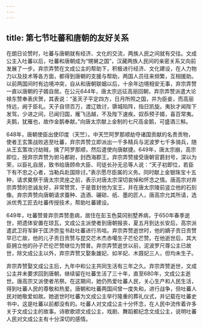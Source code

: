 ```yaml
---
---
---
```

title: 第七节吐蕃和唐朝的友好关系
---



在朗日论赞时，吐蕃与唐朝就有经济、文化的交流，两族人民之间就有交往。文成公主入吐蕃以后，吐蕃和唐朝成为“甥舅之国”，汉藏两族人民间的亲密关系又向前发展了一步。弃宗弄赞在文成公主的帮助下，积极进行经济、文化建设，在人力物力以及技术等各方面，都得到唐朝的支援与帮助，两国人员往来频繁，互相援助。以前两国间时有边境冲突，自从和唐朝联姻以后，十余年边境相安无事，弃宗弄赞一直以唐朝的子婿自居。在公元644年，唐太宗远征高丽回朝，弃宗弄赞派遣大论禄东赞奉表庆贺，其表说：“圣天子平定四方，日月所照之国，并为臣妾，而高丽恃远，阙于臣礼。天子自领百万，渡辽致讨，隳城陷阵，指日凯旋。夷狄才闻陛下发驾，少进之间，已闻归国，雁飞迅越，不及陛下速疾。奴忝预子婿，喜百常夷。夫鹅，犹雁也，故作金鹅奉献。”向唐太宗献上金制的七尺高金鹅，可盛酒三斛。

648年，唐朝使臣出使印度（天竺）。中天竺阿罗那顺劫夺诸国贡献的名贵贡物，使者王玄策战败逃至吐蕃，弃宗弄赞立即派出一千多精兵与泥波罗七千多骑兵，随从王玄策攻讨劫贼，擒了阿罗那顺，然后遣使向唐献捷。649年，唐太宗崩，高宗即位，授弃宗弄赞为驸马都尉，封西海郡王。弃宗弄赞接受唐朝官爵封号，深以为荣，以臣礼自居，致书给唐顾命大臣、司徒长孙无忌等人说：“天子初即位，若臣下有不忠之心者，当勒兵赴国除讨。”表示愿尽臣属的义务。同时献上金银珠宝十五种，请求奠祭于唐太宗灵座之前，表示对唐太宗深切哀悼和怀念之情。唐高宗对弃宗弄赞的忠诚友好，非常赞赏，于是晋封他为宝王，并在唐太宗陵前竖立他的石刻像。弃宗弄赞向唐朝请求蚕种、造酒、碾硙、纸、墨的匠人，唐高宗允其所请，选派优秀工匠去吐蕃传授技术，帮助吐蕃建设。

649年，吐蕃赞普弃宗弄赞患病，居住在彭玉色莫冈别墅养病，于650年春季逝世，把遗体安置在琼瓦，文成公主派使者到唐朝报丧，夏五月到达长安后，高宗派遣武卫将军鲜于匡济赍玺书赴吐蕃进行吊唁。弃宗弄赞逝世时，他的嫡子贡日贡赞早已亡故，他的儿子贡日贡赞与昆交芒木杰赤噶生子芒伦芒赞。在他逝世后，其大臣拥立他的孙子芒伦芒赞继位为赞普。弃宗弄赞逝世以前，泥波罗尺尊公主已故世，除文成公主以外，弃宗弄赞又娶象雄妃、如羊妃、木聂妃三人，但均未生子。

弃宗弄赞娶文成公主后，九年中和公主共同生活有三年之久。弃宗弄赞逝世，文成公主并未要求回到唐朝，继续留在吐蕃生活了三十年，直至680年，文成公主逝世。唐高宗又派使者吊祭。在这期间，她仍热爱吐蕃人民，关心生产和人民生活，得到吐蕃人民的尊敬和热爱。唐朝和吐蕃两国间曾一度失和，进行战争，但吐蕃人民对她敬爱如故。她逝世时吐蕃为文成公主举行隆重的葬礼仪式，并记载在吐蕃史书中，这是吐蕃以前都没有的。吐蕃人对文成公主十分怀念，在人民中流传着许多关于文成公主的故事。诗歌歌颂文成公主，戏剧、舞蹈都纪念文成公主，说明吐蕃人民对文成公主有十分深切的感情。